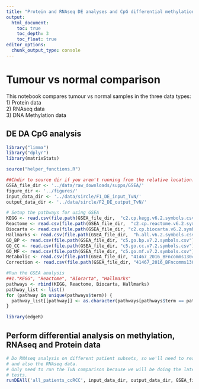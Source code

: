 ```yaml
---
title: "Protein and RNAseq DE analyses and CpG differential methylation analysis"
output:
  html_document:
    toc: true
    toc_depth: 3
    toc_float: true
editor_options: 
  chunk_output_type: console
---
```


# Tumour vs normal comparison
This notebook compares tumour vs normal samples in the three data types:
1) Protein data  
2) RNAseq data   
3) DNA Methylation data  

## DE DA CpG analysis
```r
library("limma")
library("dplyr")
library(matrixStats)

source("helper_functions.R")

##Chdir to source dir if you aren't running from the relative location.
GSEA_file_dir <- '../data/raw_downloads/supps/GSEA/'
figure_dir <- '../figures/'
input_data_dir <- '../data/sircle/F1_DE_input_TvN/'
output_data_dir <- '../data/sircle/F2_DE_output_TvN/'

# Setup the pathways for using GSEA
KEGG <- read.csv(file.path(GSEA_file_dir,  "c2.cp.kegg.v6.2.symbols.csv"))
Reactome <- read.csv(file.path(GSEA_file_dir,  "c2.cp.reactome.v6.2.symbols.csv"))
Biocarta <- read.csv(file.path(GSEA_file_dir, "c2.cp.biocarta.v6.2.symbols.csv"))
Hallmarks <- read.csv(file.path(GSEA_file_dir,  "h.all.v6.2.symbols.csv"))
GO_BP <- read.csv(file.path(GSEA_file_dir, "c5.go.bp.v7.2.symbols.csv"))
GO_CC <- read.csv(file.path(GSEA_file_dir, "c5.go.cc.v7.2.symbols.csv"))
GO_MF <- read.csv(file.path(GSEA_file_dir, "c5.go.mf.v7.2.symbols.csv"))
Metabolic <- read.csv(file.path(GSEA_file_dir, "41467_2016_BFncomms13041_MOESM340_ESM.csv"))
Correction <- read.csv(file.path(GSEA_file_dir, "41467_2016_BFncomms13041_MOESM340_ESM.csv"))

#Run the GSEA analysis
##1."KEGG", "Reactome", "Biocarta", "Hallmarks"
pathways <- rbind(KEGG, Reactome, Biocarta, Hallmarks)
pathway_list <- list()
for (pathway in unique(pathways$term)) {
  pathway_list[[pathway]] <- as.character(pathways[pathways$term == pathway, 1])
}
```

```r

library(edgeR)
```

## Perform differential analysis on methylation, RNAseq and Protein data
```r
# Do RNAseq analysis on different patient subsets, so we'll need to read in the sample DF
# and also the RNAseq data.
# Only need to run the TvN comparison because we will be doing the late and early stage comparisons after we do the 
# tests.
runDEAll('all_patients_ccRCC', input_data_dir, output_data_dir, GSEA_file_dir, paired=FALSE, output_figure_dir=figure_dir, pathway_list=pathway_list)

```

